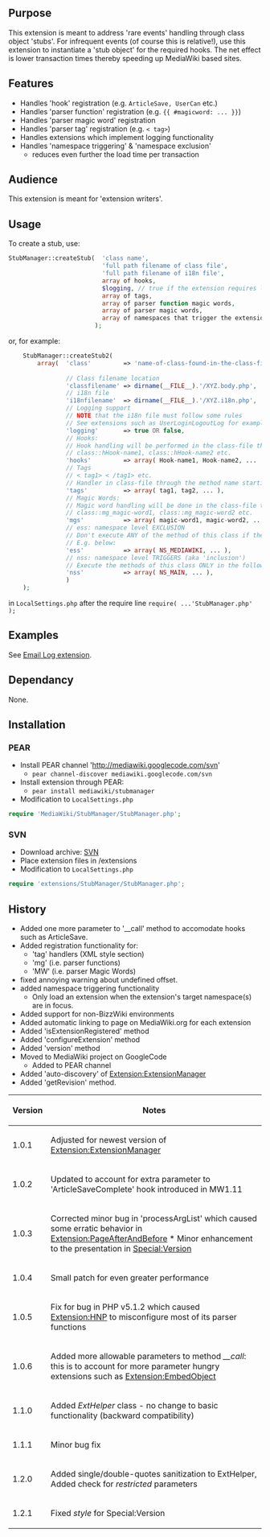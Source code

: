 {{Extension
|name        = StubManager
|status      = stable
|type        = framework
|author      = [[user:jldupont|Jean-Lou Dupont]]
|image       =
|version     = 1.2.0
|update      =
|mediawiki   = 1.10, 1.11
|download    = pear install mediawiki/stubmanager
|readme      =
|changelog   = See SVN ($Id: StubManager.php 368 2007-10-03 17:10:25Z jeanlou.dupont $)
|description = 
|parameters  =
|rights      =
|example     =
}}

== Purpose==
This extension is meant to address 'rare events' handling through class object 'stubs'. For infrequent events 
(of course this is relative!), use this extension to instantiate a 'stub object' for the required hooks.
The net effect is lower transaction times thereby speeding up MediaWiki based sites.

== Features ==
* Handles 'hook' registration (e.g. <code>ArticleSave, UserCan</code> etc.)
* Handles 'parser function' registration (e.g. <code>{{ #magicword: ... }} </code>)
* Handles 'parser magic word' registration
* Handles 'parser tag' registration (e.g. <code>< tag> </code>)
* Handles extensions which implement logging functionality
* Handles 'namespace triggering' & 'namespace exclusion'
** reduces even further the load time per transaction

== Audience ==
This extension is meant for 'extension writers'.

== Usage ==
To create a stub, use: 
<source lang=php>
StubManager::createStub(  'class name', 
                          'full path filename of class file',
                          'full path filename of i18n file',						  
                          array of hooks,
						  $logging, // true if the extension requires logging support
                          array of tags,
                          array of parser function magic words,
                          array of parser magic words,
						  array of namespaces that trigger the extension
                        );
</source>
or, for example:
<source lang=php>
	StubManager::createStub2(	
		array(	'class' 		=> 'name-of-class-found-in-the-class-file', 
		
				// Class filename location
				'classfilename'	=> dirname(__FILE__).'/XYZ.body.php',
				// i18n file
                'i18nfilename'  => dirname(__FILE__).'/XYZ.i18n.php',	
                // Logging support
                // NOTE that the i18n file must follow some rules
                // See extensions such as UserLoginLogoutLog for examples.
                'logging'		=> true OR false,
				// Hooks:
				// Hook handling will be performed in the class-file through the method names
				// class::hHook-name1, class::hHook-name2 etc.
				'hooks'			=> array( Hook-name1, Hook-name2, ...	),
				// Tags
				// < tag1> < /tag1> etc.
				// Handler in class-file through the method name starting with 'tag_'
				'tags'			=> array( tag1, tag2, ... ),
				// Magic Words:
				// Magic word handling will be done in the class-file through the method names:					
				// class::mg_magic-word1, class::mg_magic-word2 etc.
				'mgs'			=> array( magic-word1, magic-word2, ... )
				// ess: namespace level EXCLUSION
				// Don't execute ANY of the method of this class if the current article falls in these namespaces
				// E.g. below:
				'ess'           => array( NS_MEDIAWIKI, ... ),
				// nss: namespace level TRIGGERS (aka 'inclusion')
				// Execute the methods of this class ONLY in the following namespaces:
				'nss'           => array( NS_MAIN, ... ),
				)
	);
</source>
in <code>LocalSettings.php</code> after the require line <code>require( ...'StubManager.php' );</code> 

== Examples ==
See [[Extension:EmailLog|Email Log extension]].

== Dependancy ==
None.

== Installation ==
=== PEAR ===
* Install PEAR channel 'http://mediawiki.googlecode.com/svn'
** <code>pear channel-discover mediawiki.googlecode.com/svn</code>
* Install extension through PEAR:
** <code>pear install mediawiki/stubmanager</code>
* Modification to <code>LocalSettings.php</code>
<source lang=php>
require 'MediaWiki/StubManager/StubManager.php';
</source>

=== SVN ===
* Download archive: [http://mediawiki.googlecode.com/svn/tags/StubManager/ SVN]
* Place extension files in /extensions
* Modification to <code>LocalSettings.php</code>
<source lang=php>
require 'extensions/StubManager/StubManager.php';
</source>

== History ==
* Added one more parameter to '__call' method to accomodate hooks such as ArticleSave.
* Added registration functionality for:
** 'tag' handlers (XML style section)
** 'mg' (i.e. parser functions)
** 'MW' (i.e. parser Magic Words)
* fixed annoying warning about undefined offset.
* added namespace triggering functionality
** Only load an extension when the extension's target namespace(s) are in focus.
* Added support for non-BizzWiki environments
* Added automatic linking to page on MediaWiki.org for each extension
* Added 'isExtensionRegistered' method
* Added 'configureExtension' method
* Added 'version' method
* Moved to MediaWiki project on GoogleCode
** Added to PEAR channel
* Added 'auto-discovery' of [[Extension:ExtensionManager]]
* Added 'getRevision' method.

{|border=1 class='datatable'
! Version !! Notes
|-
| 1.0.1 || Adjusted for newest version of [[Extension:ExtensionManager]]
|-
| 1.0.2 || Updated to account for extra parameter to 'ArticleSaveComplete' hook introduced in MW1.11
|-
| 1.0.3 || Corrected minor bug in 'processArgList' which caused some erratic behavior in [[Extension:PageAfterAndBefore]] * Minor enhancement to the presentation in [[Special:Version]]
|-
| 1.0.4 || Small patch for even greater performance
|-
| 1.0.5 || Fix for bug in PHP v5.1.2 which caused [[Extension:HNP]] to misconfigure most of its parser functions
|-
| 1.0.6 || Added more allowable parameters to method ''__call'': this is to account for more parameter hungry extensions such as [[Extension:EmbedObject]]
|-
| 1.1.0 || Added ''ExtHelper'' class - no change to basic functionality (backward compatibility)
|-
| 1.1.1 || Minor bug fix
|-
| 1.2.0 || Added single/double-quotes sanitization to ExtHelper, Added check for ''restricted'' parameters
|-
| 1.2.1 || Fixed ''style'' for Special:Version
|}

